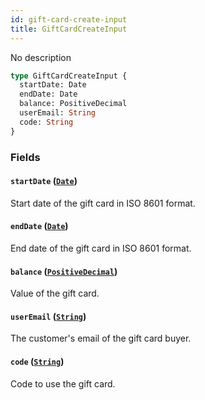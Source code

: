```yaml
---
id: gift-card-create-input
title: GiftCardCreateInput
---
```


No description

```graphql
type GiftCardCreateInput {
  startDate: Date
  endDate: Date
  balance: PositiveDecimal
  userEmail: String
  code: String
}
```

### Fields

#### `startDate` ([`Date`](/developer/api-reference/scalars/date.mdx))

Start date of the gift card in ISO 8601 format.

#### `endDate` ([`Date`](/developer/api-reference/scalars/date.mdx))

End date of the gift card in ISO 8601 format.

#### `balance` ([`PositiveDecimal`](/developer/api-reference/scalars/positive-decimal.mdx))

Value of the gift card.

#### `userEmail` ([`String`](/developer/api-reference/scalars/string.mdx))

The customer's email of the gift card buyer.

#### `code` ([`String`](/developer/api-reference/scalars/string.mdx))

Code to use the gift card.
